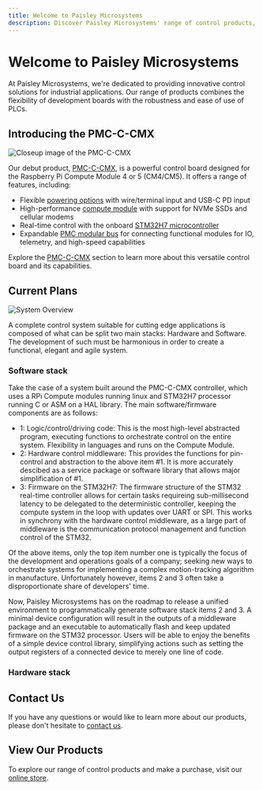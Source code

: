 ```yaml
---
title: Welcome to Paisley Microsystems
description: Discover Paisley Microsystems' range of control products, starting with the PMC-C-CMX, a powerful control board for the Raspberry Pi Compute Module 4 or 5 (CM4/CM5). Learn about our upcoming products and explore the features of the PMC-C-CMX.
---
```


# Welcome to Paisley Microsystems

At Paisley Microsystems, we're dedicated to providing innovative control solutions for industrial applications. Our range of products combines the flexibility of development boards with the robustness and ease of use of PLCs.

## Introducing the PMC-C-CMX
![Closeup image of the PMC-C-CMX](/images/pmc/closeup.jpg)

Our debut product, [PMC-C-CMX](/PMC/overview), is a powerful control board designed for the Raspberry Pi Compute Module 4 or 5 (CM4/CM5). It offers a range of features, including:

- Flexible [powering options](/PMC/powering) with wire/terminal input and USB-C PD input
- High-performance [compute module](/PMC/compute-module) with support for NVMe SSDs and cellular modems
- Real-time control with the onboard [STM32H7 microcontroller](/PMC/stm32h7)
- Expandable [PMC modular bus](/PMC/modular-bus) for connecting functional modules for IO, telemetry, and high-speed capabilities

Explore the [PMC-C-CMX](/PMC/overview) section to learn more about this versatile control board and its capabilities.

## Current Plans
![System Overview](/images/pmc/system-overview.svg)

A complete control system suitable for cutting edge applications is composed of what can be split two main stacks: Hardware and Software. The development of such must be harmonious in order to create a functional, elegant and agile system.

### Software stack

Take the case of a system built around the PMC-C-CMX controller, which uses a RPi Compute modules running linux and STM32H7 processor running C or ASM on a HAL library. The main software/firmware components are as follows:

- 1: Logic/control/driving code: This is the most high-level abstracted program, executing functions to orchestrate control on the entire system. Flexibility in languages and runs on the Compute Module.
- 2: Hardware control middleware: This provides the functions for pin-control and abstraction to the above item #1. It is more accurately descibed as a service package or software library that allows major simplification of #1.
- 3: Firmware on the STM32H7: The firmware structure of the STM32 real-time controller allows for certain tasks requireing sub-millisecond latency to be delegated to the deterministic controller, keeping the compute system in the loop with updates over UART or SPI. This works in synchrony with the hardware control middleware, as a large part of middleware is the communication protocol management and function control of the STM32.

Of the above items, only the top item number one is typically the focus of the development and operations goals of a company; seeking new ways to orchestrate systems for implementing a complex motion-tracking algorithm in manufacture. Unfortunately however, items 2 and 3 often take a disproportionate share of developers' time. 

Now, Paisley Microsystems has on the roadmap to release a unified environment to programmatically generate software stack items 2 and 3. A minimal device configuration will result in the outputs of a middleware package and an executable to automatically flash and keep updated firmware on the STM32 processor. Users will be able to enjoy the benefits of a simple device control library, simplifying actions such as setting the output registers of a connected device to merely one line of code.

### Hardware stack

## Contact Us

If you have any questions or would like to learn more about our products, please don't hesitate to [contact us](mailto:contact@paisleymicro.com).

## View Our Products

To explore our range of control products and make a purchase, visit our [online store](paisleymicro.com).

